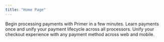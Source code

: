 ```yaml
---
title: "Home Page"
---
```


<CardGroup cols={3}>
  <Card title="Getting Started" href="/docs/get-started" img="https://primer.io/docs/static/process-payments-964916c81703fe9386ed0877fce77061.png">
    Begin processing payments with Primer in a few minutes.
  </Card>

  <Card title="Connections" href="/docs/payments/primer-concepts" img="https://primer.io/docs/static/process-payments-964916c81703fe9386ed0877fce77061.png">
    Learn payments once and unify your payment lifecycle across all processors.
  </Card>

  <Card title="Knowledge Base" href="/docs/payments/universal-checkout/overview" img="https://primer.io/docs/static/universal-checkout-7ac66a8f535994022633e2d297a2a333.png">
    Unify your checkout experience with any payment method across web and mobile.
  </Card>
</CardGroup>

<CardGroup cols={3}>
  <Card title="API Reference" img="https://primer.io/docs/static/process-payments-964916c81703fe9386ed0877fce77061.png" />

  <Card title="SDKs" img="https://primer.io/docs/static/process-payments-964916c81703fe9386ed0877fce77061.png" />

  <Card title="Change logs" img="https://primer.io/docs/static/process-payments-964916c81703fe9386ed0877fce77061.png" />
</CardGroup>

###